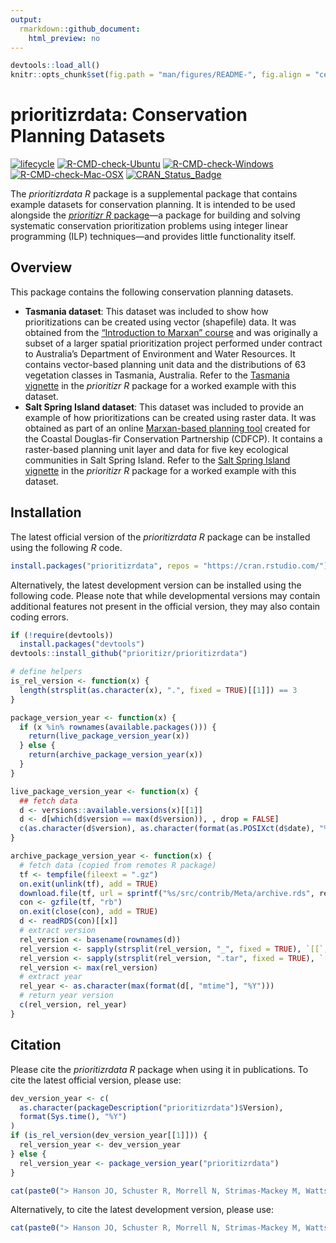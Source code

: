 ```yaml
---
output:
  rmarkdown::github_document:
    html_preview: no
---
```


```r
devtools::load_all()
knitr::opts_chunk$set(fig.path = "man/figures/README-", fig.align = "center")
```

<!--- README.md is generated from README.Rmd. Please edit that file -->

# prioritizrdata: Conservation Planning Datasets

[![lifecycle](https://img.shields.io/badge/Lifecycle-stable-brightgreen.svg)](https://www.tidyverse.org/lifecycle/#stable)
[![R-CMD-check-Ubuntu](https://img.shields.io/github/workflow/status/prioritizr/prioritizrdata/Ubuntu/master.svg?label=Ubuntu)](https://github.com/prioritizr/prioritizrdata/actions)
[![R-CMD-check-Windows](https://img.shields.io/github/workflow/status/prioritizr/prioritizrdata/Windows/master.svg?label=Windows)](https://github.com/prioritizr/prioritizrdata/actions)
[![R-CMD-check-Mac-OSX](https://img.shields.io/github/workflow/status/prioritizr/prioritizrdata/Mac%20OSX/master.svg?label=Mac%20OSX)](https://github.com/prioritizr/prioritizrdata/actions)
[![CRAN_Status_Badge](http://www.r-pkg.org/badges/version/prioritizrdata)](https://CRAN.R-project.org/package=prioritizrdata)

The _prioritizrdata R_ package is a supplemental package that contains example datasets for conservation planning. It is intended to be used alongside the [_prioritizr R_ package](https://prioritizr.net)---a package for building and solving systematic conservation prioritization problems using integer linear programming (ILP) techniques---and provides little functionality itself.

## Overview

This package contains the following conservation planning datasets.

* __Tasmania dataset__: This dataset was included to show how prioritizations can be created using vector (shapefile) data. It was obtained from the ["Introduction to Marxan" course](https://marxansolutions.org/) and was originally a subset of a larger spatial prioritization project performed under contract to Australia's Department of Environment and Water Resources. It contains vector-based planning unit data and the distributions of 63 vegetation classes in Tasmania, Australia. Refer to the [Tasmania vignette](https://prioritizr.net/articles/tasmania.html) in the _prioritizr R_ package for a worked example with this dataset.
* __Salt Spring Island dataset__: This dataset was included to provide an example of how prioritizations can be created using raster data. It was obtained as part of an online [Marxan-based planning tool](https://arcese.forestry.ubc.ca/marxan-tool/) created for the Coastal Douglas-fir Conservation Partnership (CDFCP). It contains a raster-based planning unit layer and data for five key ecological communities in Salt Spring Island. Refer to the [Salt Spring Island vignette](https://prioritizr.net/articles/saltspring.html) in the _prioritizr R_ package for a worked example with this dataset.

## Installation

The latest official version of the _prioritizrdata R_ package can be installed using the following _R_ code.

```r
install.packages("prioritizrdata", repos = "https://cran.rstudio.com/")
```

Alternatively, the latest development version can be installed using the following code. Please note that while developmental versions may contain additional features not present in the official version, they may also contain coding errors.

```r
if (!require(devtools))
  install.packages("devtools")
devtools::install_github("prioritizr/prioritizrdata")
```

```r
# define helpers
is_rel_version <- function(x) {
  length(strsplit(as.character(x), ".", fixed = TRUE)[[1]]) == 3
}

package_version_year <- function(x) {
  if (x %in% rownames(available.packages())) {
    return(live_package_version_year(x))
  } else {
    return(archive_package_version_year(x))
  }
}

live_package_version_year <- function(x) {
  ## fetch data
  d <- versions::available.versions(x)[[1]]
  d <- d[which(d$version == max(d$version)), , drop = FALSE]
  c(as.character(d$version), as.character(format(as.POSIXct(d$date), "%Y")))
}

archive_package_version_year <- function(x) {
  # fetch data (copied from remotes R package)
  tf <- tempfile(fileext = ".gz")
  on.exit(unlink(tf), add = TRUE)
  download.file(tf, url = sprintf("%s/src/contrib/Meta/archive.rds", repo))
  con <- gzfile(tf, "rb")
  on.exit(close(con), add = TRUE)
  d <- readRDS(con)[[x]]
  # extract version
  rel_version <- basename(rownames(d))
  rel_version <- sapply(strsplit(rel_version, "_", fixed = TRUE), `[[`, 2)
  rel_version <- sapply(strsplit(rel_version, ".tar", fixed = TRUE), `[[`, 1)
  rel_version <- max(rel_version)
  # extract year
  rel_year <- as.character(max(format(d[, "mtime"], "%Y")))
  # return year version
  c(rel_version, rel_year)
}
```

## Citation

Please cite the _prioritizrdata R_ package when using it in publications. To cite the latest official version, please use:

```r
dev_version_year <- c(
  as.character(packageDescription("prioritizrdata")$Version),
  format(Sys.time(), "%Y")
)
if (is_rel_version(dev_version_year[[1]])) {
  rel_version_year <- dev_version_year
} else {
  rel_version_year <- package_version_year("prioritizrdata")
}
```

```r
cat(paste0("> Hanson JO, Schuster R, Morrell N, Strimas-Mackey M, Watts ME, Arcese P, Bennett J, Possingham HP (",rel_version_year[[2]],"). prioritizrdata: Conservation Planning Datasets. R package version ", rel_version_year[[1]],". Available at https://CRAN.R-project.org/package=prioritizrdata.\n"))
```

Alternatively, to cite the latest development version, please use:

```r
cat(paste0("> Hanson JO, Schuster R, Morrell N, Strimas-Mackey M, Watts ME, Arcese P, Bennett J, Possingham HP (", dev_version_year[[2]],"). prioritizrdata: Conservation Planning Datasets. R package version ", dev_version_year[[1]], ". Available at https://github.com/prioritizr/prioritizrdata.\n"))
```
